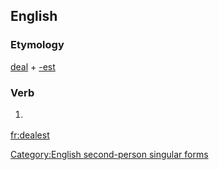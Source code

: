 ==English==

===Etymology===
[[deal]] + [[-est]]

===Verb===
{{infl|en|verb form}}

# {{archaic}} {{form of|Second-person singular simple present form|deal}}

{{anagrams:en/adeelst}}
[[Category:English second-person singular forms]]

[[fr:dealest]]